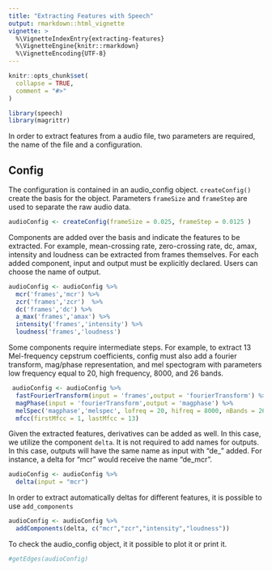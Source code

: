 ```yaml
---
title: "Extracting Features with Speech"
output: rmarkdown::html_vignette
vignette: >
  %\VignetteIndexEntry{extracting-features}
  %\VignetteEngine{knitr::rmarkdown}
  %\VignetteEncoding{UTF-8}
---
```


```r
knitr::opts_chunk$set(
  collapse = TRUE,
  comment = "#>"
)

library(speech)
library(magrittr)
```



In order to extract features from a audio file, two parameters are required, 
the name of the file and a configuration. 


## Config

The configuration is contained in an audio_config object. `createConfig()` create 
the basis for the object. Parameters `frameSize` and `frameStep` are used to 
separate the raw audio data.

```r
audioConfig <- createConfig(frameSize = 0.025, frameStep = 0.0125 )
```

Components are added over the basis and indicate 
the features to be extracted. For example, mean-crossing rate, 
zero-crossing rate, dc, amax, intensity and loudness can be extracted from frames 
themselves. For each added component, input and output must be 
explicitly declared. Users can choose the name of output.

```r
audioConfig <- audioConfig %>%
  mcr('frames','mcr') %>%
  zcr('frames','zcr')  %>%
  dc('frames','dc') %>%
  a_max('frames','amax') %>%
  intensity('frames','intensity') %>%
  loudness('frames','loudness') 
```


Some components require intermediate steps. For example, 
 to extract 13  Mel-frequency cepstrum coefficients, 
 config must also add a fourier transform, mag/phase representation, and 
 mel spectogram with parameters low frequency equal to 20, high frequency, 8000,
 and 26 bands.
 
```r
 audioConfig <- audioConfig %>%
  fastFourierTransform(input = 'frames',output = 'fourierTransform') %>%
  magPhase(input = 'fourierTransform',output = 'magphase') %>%
  melSpec('magphase','melspec', lofreq = 20, hifreq = 8000, nBands = 26) %>%
  mfcc(firstMfcc = 1, lastMfcc = 13)
```


Given the extracted features, derivatives can be added as well. In this case,
 we utilize the component `delta`. It is not required to add names for outputs.
 In this case, outputs will have the same name as input with "de_" added.
 For instance, a delta for "mcr" would receive the name "de_mcr".
 
```r
audioConfig <- audioConfig %>%
  delta(input = "mcr")
```

In order to extract automatically deltas for different features, it is possible to use
`add_components` 

```r
audioConfig <- audioConfig %>%
  addComponents(delta, c("mcr","zcr","intensity","loudness"))

```


To check the audio_config object, it it possible to plot it or print it.







```r
#getEdges(audioConfig)
```



